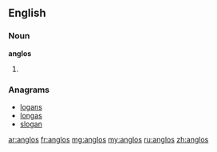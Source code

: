 {{also|angļos}}
==English==

===Noun===
'''anglos'''

# {{plural of|anglo}}

===Anagrams===
* [[logans#English|logans]]
* [[longas#English|longas]]
* [[slogan#English|slogan]]

[[ar:anglos]]
[[fr:anglos]]
[[mg:anglos]]
[[my:anglos]]
[[ru:anglos]]
[[zh:anglos]]